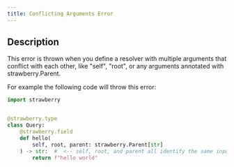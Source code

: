 ```yaml
---
title: Conflicting Arguments Error
---
```

## Description

This error is thrown when you define a resolver with multiple arguments that
conflict with each other, like "self", "root", or any arguments annotated with
strawberry.Parent.

For example the following code will throw this error:

```python
import strawberry


@strawberry.type
class Query:
    @strawberry.field
    def hello(
        self, root, parent: strawberry.Parent[str]
    ) -> str:  #  <-- self, root, and parent all identify the same input
        return f"hello world"
```
